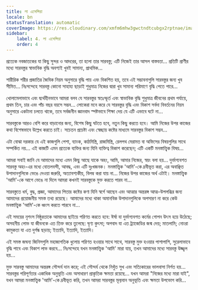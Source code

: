 ```yaml
---
title: লা এসেন্সিয়া
locale: bn
statusTranslation: automatic
coverImage: https://res.cloudinary.com/xmfm6mhw3gwctndtcubgx2rptnae/image/upload/v1740468922/small_cover_tratado_de_psicologia_revolucionaria_a4c0dca4e0.webp
sidebar:
    label: 4. লা এসেন্সিয়া
    order: 4
---
```

প্রত্যেক নবজাতকের যা কিছু সুন্দর ও আদরের, তা হলো তার সারবস্তু; এটি নিজেই তার আসল বাস্তবতা... প্রতিটি প্রাণীর মধ্যে সারবস্তুর স্বাভাবিক বৃদ্ধি অবশ্যই খুবই সামান্য, প্রাথমিক...

শারীরিক শরীর প্রজাতির জৈবিক নিয়ম অনুসারে বৃদ্ধি পায় এবং বিকশিত হয়, তবে এই সম্ভাবনাগুলি সারবস্তুর জন্য খুব সীমিত... নিঃসন্দেহে সারবস্তু কোনো সাহায্য ছাড়াই শুধুমাত্র নিজের দ্বারা খুব সামান্য পরিমাণে বৃদ্ধি পেতে পারে...

খোলামেলাভাবে এবং দ্ব্যর্থহীনভাবে আমরা বলব যে সারবস্তুর স্বতঃস্ফূর্ত এবং স্বাভাবিক বৃদ্ধি শুধুমাত্র জীবনের প্রথম পর্যায়ে, প্রথম তিন, চার এবং পাঁচ বছর বয়সে সম্ভব... লোকেরা মনে করে যে সারবস্তুর বৃদ্ধি এবং বিকাশ সর্বদা বিবর্তনের নিয়ম অনুসারে একটানা চলতে থাকে, তবে সর্বজনীন জ্ঞানবাদ স্পষ্টভাবে শিক্ষা দেয় যে এটি এভাবে ঘটে না...

সারবস্তুকে আরও বেশি করে বাড়ানোর জন্য, বিশেষ কিছু ঘটতে হবে, নতুন কিছু করতে হবে। আমি নিজের উপর কাজের কথা বিশেষভাবে উল্লেখ করতে চাই। সচেতন প্রচেষ্টা এবং স্বেচ্ছায় কষ্টের মাধ্যমে সারবস্তুর বিকাশ সম্ভব...

এটা বোঝা দরকার যে এই কাজগুলি পেশা, ব্যাংক, কাঠমিস্ত্রি, রাজমিস্ত্রি, রেলপথ মেরামত বা অফিসের বিষয়গুলির সাথে সম্পর্কিত নয়... এই কাজটি এমন প্রত্যেক ব্যক্তির জন্য যিনি ব্যক্তিত্ব বিকাশ করেছেন; এটি একটি মনস্তাত্ত্বিক বিষয়...

আমরা সবাই জানি যে আমাদের মধ্যে এমন কিছু আছে যাকে অহং, আমি, আমার নিজের, স্বয়ং বলা হয়... দুর্ভাগ্যবশত সারবস্তু অহং-এর মধ্যে বোতলবন্দী, আবদ্ধ, এবং এটি দুঃখজনক। মনস্তাত্ত্বিক 'আমি'-কে দ্রবীভূত করা, এর অবাঞ্ছিত উপাদানগুলিকে ভেঙে দেওয়া জরুরি, অত্যাবশ্যকীয়, বিলম্ব করা যায় না... নিজের উপর কাজের অর্থ এটাই। মনস্তাত্ত্বিক 'আমি'-কে আগে ভেঙে না দিলে আমরা কখনই সারবস্তুকে মুক্ত করতে পারব না...

সারবস্তুতে ধর্ম, বুদ্ধ, প্রজ্ঞা, আমাদের পিতার কষ্টের কণা যিনি স্বর্গে আছেন এবং আত্মার অন্তরঙ্গ আত্ম-উপলব্ধির জন্য আমাদের প্রয়োজনীয় সমস্ত তথ্য রয়েছে। আমাদের মধ্যে থাকা অমানবিক উপাদানগুলিকে অপসারণ না করে কেউ মনস্তাত্ত্বিক 'আমি'-কে ধ্বংস করতে পারবে না...

এই সময়ের নৃশংস নিষ্ঠুরতাকে আমাদের ছাইয়ে পরিণত করতে হবে: ঈর্ষা যা দুর্ভাগ্যবশত কর্মের গোপন উৎস হয়ে উঠেছে; অসহনীয় লোভ যা জীবনকে এত তিক্ত করে তুলেছে: ঘৃণ্য কুৎসা; অপবাদ যা এত ট্র্যাজেডির জন্ম দেয়; মাতলামি; নোংরা কামুকতা যা এত দুর্গন্ধ ছড়ায়; ইত্যাদি, ইত্যাদি, ইত্যাদি।

এই সমস্ত জঘন্য জিনিসগুলি মহাজাগতিক ধুলোয় পরিণত হওয়ার সাথে সাথে, সারবস্তু মুক্ত হওয়ার পাশাপাশি, সুরেলাভাবে বৃদ্ধি পাবে এবং বিকাশ লাভ করবে... নিঃসন্দেহে যখন মনস্তাত্ত্বিক 'আমি' মারা যায়, তখন আমাদের মধ্যে সারবস্তু উজ্জ্বল হয়...

মুক্ত সারবস্তু আমাদের অন্তরঙ্গ সৌন্দর্য দান করে; এই সৌন্দর্য থেকে নিখুঁত সুখ এবং সত্যিকারের ভালবাসা নির্গত হয়... সারবস্তুর পরিপূর্ণতার একাধিক অনুভূতি এবং অসাধারণ প্রাকৃতিক ক্ষমতা রয়েছে... যখন আমরা "নিজের মধ্যে মারা যাই", যখন আমরা মনস্তাত্ত্বিক 'আমি'-কে দ্রবীভূত করি, তখন আমরা সারবস্তুর মূল্যবান অনুভূতি এবং ক্ষমতা উপভোগ করি...
